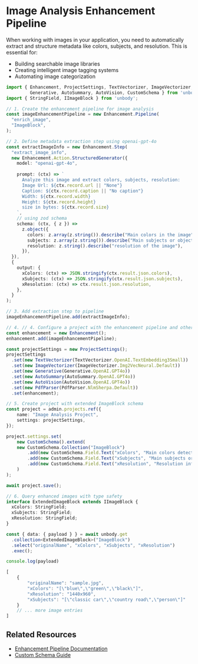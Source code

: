 
# Image Analysis Enhancement Pipeline

When working with images in your application, you need to automatically extract and structure metadata like colors, subjects, and resolution. This is essential for:
- Building searchable image libraries
- Creating intelligent image tagging systems
- Automating image categorization

```typescript copy
import { Enhancement, ProjectSettings, TextVectorizer, ImageVectorizer, 
         Generative, AutoSummary, AutoVision, CustomSchema } from 'unbody/admin';
import { StringField, IImageBlock } from 'unbody';

// 1. Create the enhancement pipeline for image analysis
const imageEnhancementPipeline = new Enhancement.Pipeline(
  "enrich_image",  
  "ImageBlock",    
);

// 2. Define metadata extraction step using openai-gpt-4o
const extractImageInfo = new Enhancement.Step(
  "extract_image_info",
  new Enhancement.Action.StructuredGenerator({
    model: "openai-gpt-4o",
    
    prompt: (ctx) => `
      Analyze this image and extract colors, subjects, resolution:
      Image Url: ${ctx.record.url || "None"}
      Caption: ${ctx.record.caption || "No caption"}
      Width: ${ctx.record.width}
      Height: ${ctx.record.height}
      size in bytes: ${ctx.record.size}
    `,
    // using zod schema 
    schema: (ctx, { z }) =>
      z.object({
        colors: z.array(z.string()).describe("Main colors in the image"),
        subjects: z.array(z.string()).describe("Main subjects or objects"),
        resolution: z.string().describe("resolution of the image"),
      }),
  }),
  {
    output: {
      xColors: (ctx) => JSON.stringify(ctx.result.json.colors),
      xSubjects: (ctx) => JSON.stringify(ctx.result.json.subjects),
      xResolution: (ctx) => ctx.result.json.resolution,
    },
  }
);

// 3. Add extraction step to pipeline
imageEnhancementPipeline.add(extractImageInfo);

// 4. // 4. Configure a project with the enhancement pipeline and other settings
const enhancement = new Enhancement();
enhancement.add(imageEnhancementPipeline);

const projectSettings = new ProjectSettings();
projectSettings
  .set(new TextVectorizer(TextVectorizer.OpenAI.TextEmbedding3Small))
  .set(new ImageVectorizer(ImageVectorizer.Img2VecNeural.Default))
  .set(new Generative(Generative.OpenAI.GPT4o))
  .set(new AutoSummary(AutoSummary.OpenAI.GPT4o))
  .set(new AutoVision(AutoVision.OpenAI.GPT4o))
  .set(new PdfParser(PdfParser.NlmSherpa.Default))
  .set(enhancement);

// 5. Create project with extended ImageBlock schema
const project = admin.projects.ref({
    name: "Image Analysis Project",
    settings: projectSettings,
});

project.settings.set(
    new CustomSchema().extend(
    new CustomSchema.Collection("ImageBlock")
        .add(new CustomSchema.Field.Text("xColors", "Main colors detected in the image"))
        .add(new CustomSchema.Field.Text("xSubjects", "Main subjects or objects detected"))
        .add(new CustomSchema.Field.Text("xResolution", "Resolution information"))
    )
);

await project.save();

// 6. Query enhanced images with type safety
interface ExtendedImageBlock extends IImageBlock {
  xColors: StringField;
  xSubjects: StringField;
  xResolution: StringField;
}

const { data: { payload } } = await unbody.get
  .collection<ExtendedImageBlock>("ImageBlock")
  .select("originalName", "xColors", "xSubjects", "xResolution")
  .exec();

console.log(payload)  
```

<Collapse title="Response">

```typescript
[
    {
        "originalName": "sample.jpg",
        "xColors": "[\"blue\",\"green\",\"black\"]",
        "xResolution": "1440x960",
        "xSubjects": "[\"classic car\",\"country road\",\"person\"]"
    }
    // ... more image entries
]
```
</Collapse>

## Related Resources
- [Enhancement Pipeline Documentation](/project-configurations/enhancers)
- [Custom Schema Guide](/project-configurations/custom-schemas)